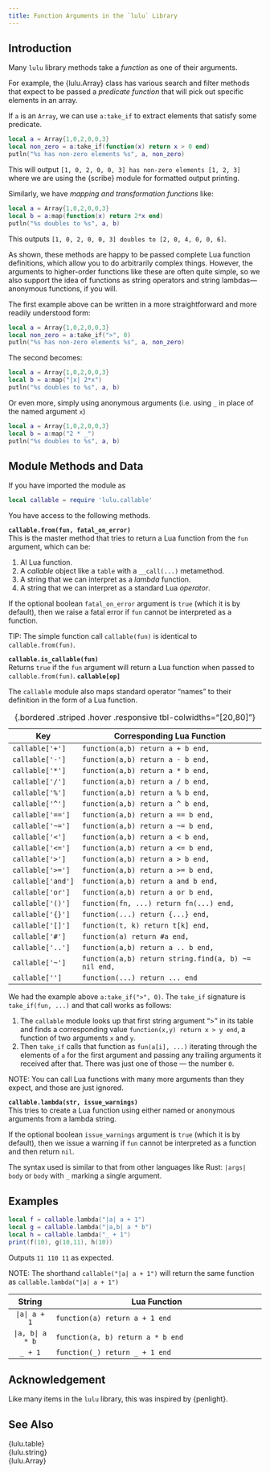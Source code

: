 ```yaml
---
title: Function Arguments in the `lulu` Library
---
```


## Introduction

Many `lulu` library methods take a *function* as one of their arguments.

For example, the {lulu.Array} class has various search and filter methods that expect to be passed a *predicate function* that will pick out specific elements in an array.

If `a` is an `Array`, we can use `a:take_if` to extract elements that satisfy some predicate.
```lua
local a = Array{1,0,2,0,0,3}
local non_zero = a:take_if(function(x) return x > 0 end)
putln("%s has non-zero elements %s", a, non_zero)
```
This will output `[1, 0, 2, 0, 0, 3] has non-zero elements [1, 2, 3]` where we are using the {scribe} module for formatted output printing.

Similarly, we have *mapping and transformation functions* like:
```lua
local a = Array{1,0,2,0,0,3}
local b = a:map(function(x) return 2*x end)
putln("%s doubles to %s", a, b)
```
This outputs `[1, 0, 2, 0, 0, 3] doubles to [2, 0, 4, 0, 0, 6]`.

As shown, these methods are happy to be passed complete Lua function definitions, which allow you to do arbitrarily complex things.
However, the arguments to higher-order functions like these are often quite simple, so we also support the idea of functions as string operators and string lambdas—anonymous functions, if you will.

The first example above can be written in a more straightforward and more readily understood form:
```lua
local a = Array{1,0,2,0,0,3}
local non_zero = a:take_if(">", 0)
putln("%s has non-zero elements %s", a, non_zero)
```
The second becomes:
```lua
local a = Array{1,0,2,0,0,3}
local b = a:map("|x| 2*x")
putln("%s doubles to %s", a, b)
```
Or even more, simply using anonymous arguments (i.e. using `_` in place of the named argument `x`)
```lua
local a = Array{1,0,2,0,0,3}
local b = a:map("2 * _")
putln("%s doubles to %s", a, b)
```

## Module Methods and Data

If you have imported the module as
```lua
local callable = require 'lulu.callable'
```
You have access to the following methods.

**`callable.from(fun, fatal_on_error)`** <br>
This is the master method that tries to return a Lua function from the `fun` argument, which can be:

1. Al Lua function.
2. A *callable* object like a `table` with a `__call(...)` metamethod.
3. A string that we can interpret as a *lambda* function.
4. A string that we can interpret as a standard Lua *operator*.

If the optional boolean `fatal_on_error` argument is `true` (which it is by default), then we raise a fatal error if `fun` cannot be interpreted as a function.

TIP: The simple function call `callable(fun)` is identical to `callable.from(fun)`.

**`callable.is_callable(fun)`** <br>
Returns `true` if the `fun` argument will return a Lua function when passed to `callable.from(fun)`.
**`callable[op]`** <br>

The `callable` module also maps standard operator "names" to their definition in the form of a Lua function.

Key               | Corresponding Lua Function
----------------- | -------------------------------------------------------------------------------
`callable['+']`   | `function(a,b) return a + b end,`
`callable['-']`   | `function(a,b) return a - b end,`
`callable['*']`   | `function(a,b) return a * b end,`
`callable['/']`   | `function(a,b) return a / b end,`
`callable['%']`   | `function(a,b) return a % b end,`
`callable['^']`   | `function(a,b) return a ^ b end,`
`callable['==']`  | `function(a,b) return a == b end,`
`callable['~=']`  | `function(a,b) return a ~= b end,`
`callable['<']`   | `function(a,b) return a < b end,`
`callable['<=']`  | `function(a,b) return a <= b end,`
`callable['>']`   | `function(a,b) return a > b end,`
`callable['>=']`  | `function(a,b) return a >= b end,`
`callable['and']` | `function(a,b) return a and b end,`
`callable['or']`  | `function(a,b) return a or b end,`
`callable['()']`  | `function(fn, ...) return fn(...) end,`
`callable['{}']`  | `function(...) return {...} end,`
`callable['[]']`  | `function(t, k) return t[k] end,`
`callable['#']`   | `function(a) return #a end,`
`callable['..']`  | `function(a,b) return a .. b end,`
`callable['~']`   | `function(a,b) return string.find(a, b) ~= nil end,`
`callable['']`    | `function(...) return ... end`
: {.bordered .striped .hover .responsive tbl-colwidths="[20,80]"}

We had the example above `a:take_if(">", 0)`.
The `take_if` signature is `take_if(fun, ...)` and that call works as follows:

1. The `callable` module looks up that first string argument ">" in its table and finds a corresponding value `function(x,y) return x > y end`, a function of two arguments `x` and `y`.
2. Then `take_if` calls that function as `fun(a[i], ...)` iterating through the elements of `a` for the first argument and passing any trailing arguments it received after that. There was just one of those --- the number `0`.

NOTE: You can call Lua functions with many more arguments than they expect, and those are just ignored.

**`callable.lambda(str, issue_warnings)`** <br>
This tries to create a Lua function using either named or anonymous arguments from a lambda string.

If the optional boolean `issue_warnings` argument is `true` (which it is by default), then we issue a warning if `fun` cannot be interpreted as a function and then return `nil`.

The syntax used is similar to that from other languages like Rust: `|args| body` or `body` with `_` marking a single argument.

## Examples

```lua
local f = callable.lambda("|a| a + 1")
local g = callable.lambda("|a,b| a * b")
local h = callable.lambda("_ + 1")
print(f(10), g(10,11), h(10))
```
Outputs `11 110 11` as expected.

NOTE: The shorthand `callable("|a| a + 1")` will return the same function as `callable.lambda("|a| a + 1")`

String            | Lua Function
:---------------: | -------------------------------------------------------------------------------
`|a| a + 1`       | `function(a) return a + 1 end`
`|a, b| a * b`    | `function(a, b) return a * b end`
`_ + 1 `          | `function(_) return _ + 1 end`

## Acknowledgement

Like many items in the `lulu` library, this was inspired by {penlight}.

## See Also

{lulu.table}  <br>
{lulu.string} <br>
{lulu.Array}